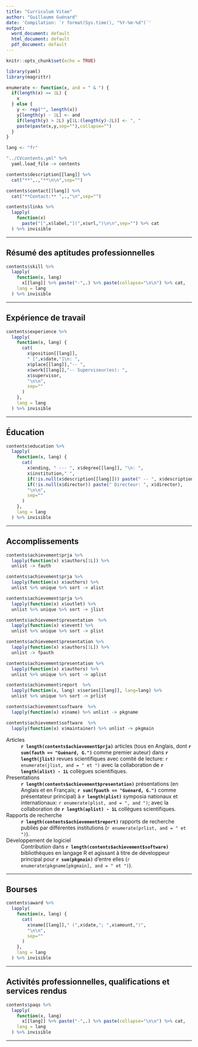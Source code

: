 ```yaml
---
title: "Curriculum Vitae"
author: "Guillaume Guénard"
date: 'Compilation: `r format(Sys.time(), "%Y-%m-%d")`'
output:
  word_document: default
  html_document: default
  pdf_document: default
---
```


```r
knitr::opts_chunk$set(echo = TRUE)

library(yaml)
library(magrittr)

enumerate <- function(x, and = " & ") {
  if(length(x) == 1L) {
    x
  } else {
    y <- rep("", length(x))
    y[length(y) - 1L] <- and
    if(length(y) > 2L) y[1L:(length(y)-2L)] <- ", "
    paste(paste(x,y,sep=""),collapse="")
  }
}

lang <- "fr"

"../CVcontents.yml" %>%
  yaml.load_file -> contents
```

```r
contents$description[[lang]] %>%
  cat("**",.,"**\n\n",sep="")

contents$contact[[lang]] %>%
  cat("**Contact:** ",.,"\n",sep="")

contents$links %>%
  lapply(
    function(x)
      paste("[",x$label,"](",x$url,")\n\n",sep="") %>% cat
  ) %>% invisible
```

---

## Résumé des aptitudes professionnelles

```r
contents$skill %>%
  lapply(
    function(x, lang)
      x[[lang]] %>% paste("-",.) %>% paste(collapse="\n\n") %>% cat,
    lang = lang
  ) %>% invisible
```

---

## Expérience de travail

```r
contents$experience %>%
  lapply(
    function(x, lang) {
      cat(
        x$position[[lang]],
        " [",x$date,"]\n: ",
        x$place[[lang]],"-- ",
        x$work[[lang]],"-- Superviseur(es): ",
        x$supervisor,
        "\n\n",
        sep=""
      )
    },
    lang = lang
  ) %>% invisible
```

---

## Éducation

```r
contents$education %>%
  lapply(
    function(x, lang) {
      cat(
        x$ending, " --- ", x$degree[[lang]], "\n: ",
        x$institution," ",
        if(!is.null(x$description[[lang]])) paste(" -- ", x$description[[lang]]),
        if(!is.null(x$director)) paste(" Directeur: ", x$director),
        "\n\n",
        sep=""
      )
    },
    lang = lang
  ) %>% invisible
```

---

## Accomplissements

```r
contents$achievement$prja %>%
  lapply(function(x) x$authors[1L]) %>%
  unlist -> fauth

contents$achievement$prja %>%
  lapply(function(x) x$authors) %>%
  unlist %>% unique %>% sort -> alist

contents$achievement$prja %>%
  lapply(function(x) x$outlet) %>%
  unlist %>% unique %>% sort -> jlist

contents$achievement$presentation  %>%
  lapply(function(x) x$event) %>%
  unlist %>% unique %>% sort -> plist

contents$achievement$presentation %>%
  lapply(function(x) x$authors[1L]) %>%
  unlist -> fpauth

contents$achievement$presentation %>%
  lapply(function(x) x$authors) %>%
  unlist %>% unique %>% sort -> aplist

contents$achievement$report  %>%
  lapply(function(x, lang) x$series[[lang]], lang=lang) %>%
  unlist %>% unique %>% sort -> prlist

contents$achievement$software  %>%
  lapply(function(x) x$name) %>% unlist -> pkgname

contents$achievement$software  %>%
  lapply(function(x) x$maintainer) %>% unlist -> pkgmain
```

Articles
: **`r length(contents$achievement$prja)`** articles (tous en Anglais, dont
**`r sum(fauth == "Guénard, G.")`** comme premier auteur) dans
**`r length(jlist)`** revues scientifiques avec comité de lecture:
`r enumerate(jlist, and = " et ")` avec la collaboration de
**`r length(alist) - 1L`** collègues scientifiques.

Presentations
: **`r length(contents$achievement$presentation)`** présentations (en Anglais et
en Français; **`r sum(fpauth == "Guénard, G.")`** comme présentateur principal)
à **`r length(plist)`** symposia nationaux et internationaux:
`r enumerate(plist, and = ", and ")`; avec la collaboration de
**`r length(aplist) - 1L`** collègues scientifiques.

Rapports de recherche
: **`r length(contents$achievement$report)`** rapports de recherche publiés par
différentes institutions (`r enumerate(prlist, and = " et ")`).

Développement de logiciel
: Contribution dans **`r length(contents$achievement$software)`** bibliothèques
en langage R et agissant à titre de développeur principal pour
**`r sum(pkgmain)`** d'entre elles
(`r enumerate(pkgname[pkgmain], and = " et ")`).

---

## Bourses

```r
contents$award %>%
  lapply(
    function(x, lang) {
      cat(
        x$name[[lang]]," (",x$date,"; ",x$amount,")",
        "\n\n",
        sep=""
      )
    },
    lang = lang
  ) %>% invisible
```

---

## Activités professionnelles, qualifications et services rendus

```r
contents$paqs %>%
  lapply(
    function(x, lang)
      x[[lang]] %>% paste("-",.) %>% paste(collapse="\n\n") %>% cat,
    lang = lang
  ) %>% invisible
```

---
